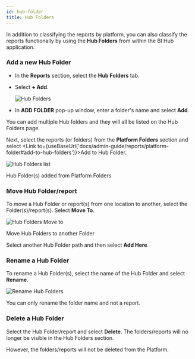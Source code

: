 ```yaml
---
id: hub-folder
title: Hub Folders
---
```



In addition to classifying the reports by platform, you can also classify the reports functionally by using the **Hub Folders** from within the BI Hub application.

### Add a new Hub Folder

* In the **Reports** section, select the **Hub Folders** tab.
* Select **+ Add**.

  <div class="center">
    <Zoom>
      <img alt="Hub Folders" src={useBaseUrl('doc-images/admin-guide/reports/add-hub-folder.png')}/>
    </Zoom>
  </div>

* In **ADD FOLDER** pop-up window, enter a folder's name and select **Add**.

You can add multiple Hub folders and they will all be listed on the Hub Folders page.

Next, select the reports (or folders) from the **Platform Folders** section and select <Link to={useBaseUrl('docs/admin-guide/reports/platform-folder#add-to-hub-folders')}>Add to Hub Folder</Link>.

  <div class="center">
    <Zoom>
      <img alt="Hub Folders list" src={useBaseUrl('doc-images/admin-guide/reports/new-folders-in-hub.png')}/>
    </Zoom>
    <p>Hub Folder(s) added from Platform Folders</p>
  </div>

### Move Hub Folder/report

To move a Hub Folder or report(s) from one location to another, select the Folder(s)/report(s).
Select **Move To**.

  <div class="center">
    <Zoom>
      <img alt="Hub Folders Move to" src={useBaseUrl('doc-images/admin-guide/reports/move-to.png')}/>
    </Zoom>
    <p>Move Hub Folders to another Folder</p>
  </div>

Select another Hub Folder path and then select **Add Here**.

### Rename a Hub Folder

To rename a Hub Folder(s), select the name of the Hub Folder and select **Rename**.

  <div class="center">
    <Zoom>
      <img alt="Rename Hub Folders" src={useBaseUrl('doc-images/admin-guide/reports/hub-folder-edits.png')}/>
    </Zoom>
  </div>

You can only rename the folder name and not a report.

### Delete a Hub Folder

Select the Hub Folder/report and select **Delete**.
The folders/reports will no longer be visible in the Hub Folders section.

However, the folders/reports will not be deleted from the Platform.
